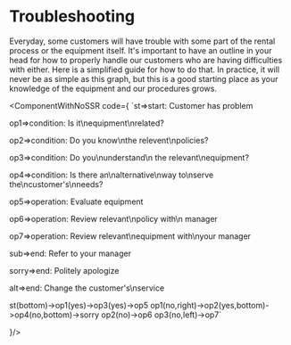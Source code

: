 # Troubleshooting

Everyday, some customers will have trouble with some part of the rental process or the equipment
itself. It's important to have an outline in your head for how to properly handle our customers who are
having difficulties with either. Here is a simplified guide for how to do that. In practice, it will never
be as simple as this graph, but this is a good starting place as your knowledge of the equipment and our
procedures grows.


<ComponentWithNoSSR code={
    `st=>start: Customer has problem



op1=>condition: Is it\nequipment\nrelated?

op2=>condition: Do you know\nthe relevent\npolicies?

op3=>condition: Do you\nunderstand\n the relevant\nequipment?

op4=>condition: Is there an\nalternative\nway to\nserve the\ncustomer's\nneeds?

op5=>operation: Evaluate equipment

op6=>operation: Review relevant\npolicy with\n manager

op7=>operation: Review relevant\nequipment with\nyour manager

sub=>end: Refer to your manager

sorry=>end: Politely apologize

alt=>end: Change the customer's\nservice


st(bottom)->op1(yes)->op3(yes)->op5
op1(no,right)->op2(yes,bottom)->op4(no,bottom)->sorry
op2(no)->op6
op3(no,left)->op7`

}/>